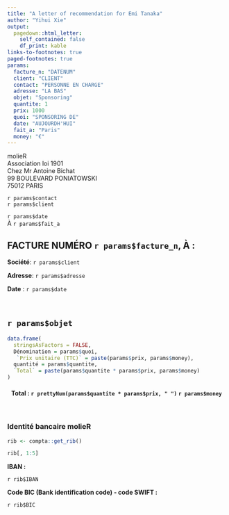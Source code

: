 ```yaml
---
title: "A letter of recommendation for Emi Tanaka"
author: "Yihui Xie"
output:
  pagedown::html_letter:
    self_contained: false
    df_print: kable
links-to-footnotes: true
paged-footnotes: true
params:
  facture_n: "DATENUM"
  client: "CLIENT"
  contact: "PERSONNE EN CHARGE"
  adresse: "LA BAS"
  objet: "Sponsoring"
  quantite: 1
  prix: 1000
  quoi: "SPONSORING DE"
  date: "AUJOURDH'HUI"
  fait_a: "Paris"
  money: "€"
---
```


<!-- ![The RStudio logo](https://www.rstudio.com/wp-content/uploads/2016/09/RStudio-Logo-Blue-Gray-250.png){.logo} -->

::: from
molieR  
Association loi 1901  
Chez Mr Antoine Bichat  
99 BOULEVARD PONIATOWSKI  
75012 PARIS  
:::


`r params$contact`  
`r params$client`  

::: date
`r params$date`  
À `r params$fait_a`  
:::

<h2> FACTURE NUMÉRO `r params$facture_n`,  À : </h2>

__Société__: `r params$client`

__Adresse__: `r params$adresse`

__Date__ : `r params$date`

&nbsp;

<h2> `r params$objet` </h2>

```r
data.frame(
  stringsAsFactors = FALSE,
  Dénomination = params$quoi,
   `Prix unitaire (TTC)` = paste(params$prix, params$money),
  quantité = params$quantite,
  `Total` = paste(params$quantite * params$prix, params$money)
) 

```

<h4 align = "center" class = "break-after-me"> Total : `r prettyNum(params$quantite * params$prix, " ")` `r params$money`</h4>

&nbsp;

<h3>Identité bancaire molieR</h3>

```r
rib <- compta::get_rib()
```


```r
rib[, 1:5]
```

__IBAN :__

`r rib$IBAN`

__Code BIC (Bank identification code) - code SWIFT :__ 

`r rib$BIC`
